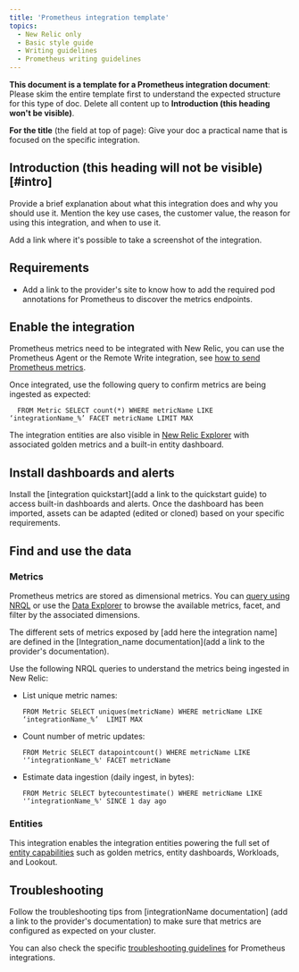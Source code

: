 ```yaml
---
title: 'Prometheus integration template'
topics:
  - New Relic only
  - Basic style guide
  - Writing guidelines
  - Prometheus writing guidelines
---
```


**This document is a template for a Prometheus integration document**: Please skim the entire template first to understand the expected structure for this type of doc. Delete all content up to **Introduction (this heading won't be visible)**.

**For the title** (the field at top of page): Give your doc a practical name that is focused on the specific integration.

## Introduction (this heading will not be visible) [#intro]

Provide a brief explanation about what this integration does and why you should use it. Mention the key use cases, the customer value, the reason for using this integration, and when to use it.

Add a link where it's possible to take a screenshot of the integration. 

## Requirements

* Add a link to the provider's site to know how to add the required pod annotations for Prometheus to discover the metrics endpoints.

## Enable the integration

Prometheus metrics need to be integrated with New Relic, you can use the Prometheus Agent or the Remote Write integration, see [how to send Prometheus metrics](https://docs.newrelic.com/docs/infrastructure/prometheus-integrations/get-started/send-prometheus-metric-data-new-relic/).

Once integrated, use the following query to confirm metrics are being ingested as expected:

```
  FROM Metric SELECT count(*) WHERE metricName LIKE ‘integrationName_%’ FACET metricName LIMIT MAX
```
The integration entities are also visible in [New Relic Explorer](/docs/new-relic-solutions/new-relic-one/core-concepts/new-relic-explorer-view-performance-across-apps-services-hosts/) with associated golden metrics and a built-in entity dashboard.

## Install dashboards and alerts

Install the [integration quickstart](add a link to the quickstart guide) to access built-in dashboards and alerts.
Once the dashboard has been imported, assets can be adapted (edited or cloned) based on your specific requirements.

## Find and use the data

### Metrics

Prometheus metrics are stored as dimensional metrics. You can [query using NRQL](/docs/telemetry-data-platform/get-data/apis/query-metric-data-type/) or use the [Data Explorer](/docs/query-your-data/explore-query-data/browse-data/introduction-data-explorer/) to browse the available metrics, facet, and filter by the associated dimensions.

The different sets of metrics exposed by [add here the integration name] are defined in the [Integration_name documentation](add a link to the provider's documentation).

Use the following NRQL queries to understand the metrics being ingested in New Relic:

* List unique metric names:

  ```
  FROM Metric SELECT uniques(metricName) WHERE metricName LIKE ‘integrationName_%’  LIMIT MAX
  ```

* Count number of metric updates:

  ```
  FROM Metric SELECT datapointcount() WHERE metricName LIKE '‘integrationName_%' FACET metricName
  ```

* Estimate data ingestion (daily ingest, in bytes):

  ```
  FROM Metric SELECT bytecountestimate() WHERE metricName LIKE '‘integrationName_%' SINCE 1 day ago
  ```

### Entities

This integration enables the integration entities powering the full set of [entity capabilities](/docs/new-relic-solutions/new-relic-one/core-concepts/what-entity-new-relic/) such as golden metrics, entity dashboards, Workloads, and Lookout.

## Troubleshooting

Follow the troubleshooting tips from [integrationName documentation] (add a link to the provider's documentation) to make sure that metrics are configured as expected on your cluster.

You can also check the specific [troubleshooting guidelines](/docs/infrastructure/prometheus-integrations/troubleshooting/no-data-appears-prometheus-integration) for Prometheus integrations.